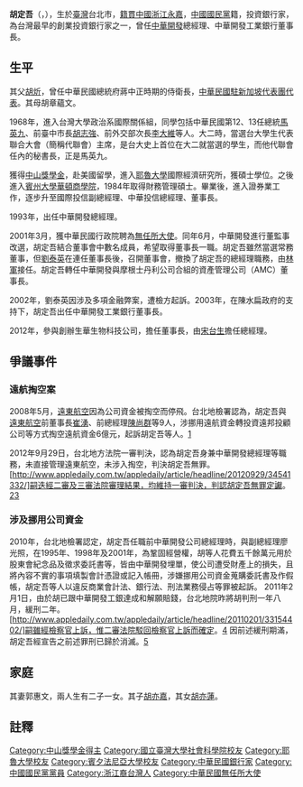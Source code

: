 {{沒有來源|time=2014-12-01}}
{{Infobox_officeholder
| name = 胡定吾<br> Benny Hu
| image name = 
| width = 250px
| now = 中華民國（台灣）銀行家 
| period = 
| sex = 男 
| party = 
| nationality = {{ROC}} 
| native place = [[浙江|浙江]][[永嘉|永嘉]]
| date of birth = {{birth year　and age|1949}}
| place of birth = {{TWN}}
| spouse = 郭惠文
| children  =（子）胡亦侃,胡亦嘉<br>（女）胡亦蓮 
| relatives =[[胡炘|胡炘]]（父）<br>胡章蘊文（母）
| educate = *台灣大學政治系國際關係組學士
*耶魯大學國際經濟研究所碩士
*賓州大學華頓商學院財務管理碩士
| past = *[[中華開發|中華開發]]總經理
*中華開發工業銀行董事長
}}

'''胡定吾'''（{{lang-en|Benny Hu}}，{{bd|1949年||||}}），生於[[臺灣|臺灣]]台北市，[[籍貫|籍貫]][[中國|中國]][[浙江|浙江]][[永嘉|永嘉]]，[[中國國民黨|中國國民黨]]籍，投資銀行家，為台灣最早的創業投資銀行家之一，曾任[[中華開發|中華開發]]總經理、中華開發工業銀行董事長。

==生平==
其父[[胡炘|胡炘]]，曾任中華民國總統府蔣中正時期的侍衛長，[[中華民國駐新加坡商務代表團代表|中華民國駐新加坡代表團代表]]。其母胡章蘊文。

1968年，進入台灣大學政治系國際關係組，同學包括中華民國第12、13任總統[[馬英九|馬英九]]、前臺中市長[[胡志強_(1948年)|胡志強]]、前外交部次長[[李大維|李大維]]等人。大二時，當選台大學生代表聯合大會（簡稱代聯會）主席，是台大史上首位在大二就當選的學生，而他代聯會任內的秘書長，正是馬英九。

獲得[[中山獎學金|中山獎學金]]，赴美國留學，進入[[耶魯大學|耶魯大學]]國際經濟研究所，獲碩士學位。之後進入[[賓州大學|賓州大學]][[華頓商學院|華頓商學院]]，1984年取得財務管理碩士。畢業後，進入證券業工作，逐步升至國際投信副總經理、中華投信總經理、董事長。

1993年，出任中華開發總經理。

2001年3月，獲中華民國行政院聘為[[無任所大使|無任所大使]]。同年6月，中華開發進行董監事改選，胡定吾結合董事會中數名成員，希望取得董事長一職。胡定吾雖然當選常務董事，但[[劉泰英|劉泰英]]在連任董事長後，召開董事會，撤換了胡定吾的總經理職務，由[[林軍|林軍]]接任。胡定吾轉任中華開發與摩根士丹利公司合組的資產管理公司（AMC）董事長。

2002年，劉泰英因涉及多項金融弊案，遭檢方起訴。2003年，在陳水扁政府的支持下，胡定吾出任中華開發工業銀行董事長。

2012年，參與創辦生華生物科技公司，擔任董事長，由[[宋台生|宋台生]]擔任總經理。

==爭議事件==
===遠航掏空案===
2008年5月，[[遠東航空|遠東航空]]因為公司資金被掏空而停飛。台北地檢署認為，胡定吾與[[遠東航空|遠東航空]]前董事長[[崔湧|崔湧]]、前總經理[[陳尚群|陳尚群]]等9人，涉挪用遠航資金轉投資遠邦投顧公司等方式掏空遠航資金6億元，起訴胡定吾等人。[http://www.coolloud.org.tw/node/20494]

2012年9月29日，台北地方法院一審判決，認為胡定吾身兼中華開發總經理等職務，未直接管理遠東航空，未涉入掏空，判決胡定吾無罪。[http://www.appledaily.com.tw/appledaily/article/headline/20120929/34541332/]嗣迭經二審及三審法院審理結果，均維持一審判決，判認胡定吾無罪定讞。[http://news.ltn.com.tw/news/life/paper/953778][http://210.69.124.221/FJUD/index_1_S.aspx?p=Na8ojsmbRUWYJBERMcvWlmzx9msIVfEX0fqtuhpUL3s%3d]{{Dead link|date=2020年7月 |bot=InternetArchiveBot |fix-attempted=yes }}

===涉及挪用公司資金===
2010年，台北地檢署認定，胡定吾任職前中華開發公司總經理時，與副總經理廖光照，在1995年、1998年及2001年，為鞏固經營權，胡等人花費五千餘萬元用於股東會紀念品及徵求委託書等，皆由中華開發埋單，使公司遭受財產上的損失，且將內容不實的事項填製會計憑證或記入帳冊，涉嫌挪用公司資金蒐購委託書及作假帳，胡定吾等人以違反商業會計法、銀行法、刑法業務侵占等罪被起訴。
2011年2月1日，由於胡已跟中華開發工銀達成和解願賠錢，台北地院昨將胡判刑一年八月，緩刑二年。[http://www.appledaily.com.tw/appledaily/article/headline/20110201/33154402/]嗣雖經檢察官上訴，惟二審法院駁回檢察官上訴而確定。[http://210.69.124.221/FJUD/index_1_S.aspx?p=GExo3843XGGlDlhSCuK3upeh6ddxwH14AKO1y%2byWxw9bpF5CMdhXIA%3d%3d]{{Dead link|date=2020年7月 |bot=InternetArchiveBot |fix-attempted=yes }} 因前述緩刑期滿，胡定吾經宣告之前述罪刑已歸於消滅。[http://210.69.124.221/FJUD/HISTORYSELF.aspx?SwitchFrom=1&selectedOwner=A&selectedCrmyy=095&selectedCrmid=%E8%A8%B4&selectedCrmno=001250&selectedCrtid=TPB]{{Dead link|date=2019年11月 |bot=InternetArchiveBot |fix-attempted=yes }}

==家庭==
其妻郭惠文，兩人生有二子一女。其子[[胡亦嘉|胡亦嘉]]，其女[[胡亦蓮|胡亦蓮]]。

==註釋==
{{reflist}}

{{DEFAULTSORT:Hu胡}}
[[Category:中山獎學金得主|Category:中山獎學金得主]]
[[Category:國立臺灣大學社會科學院校友|Category:國立臺灣大學社會科學院校友]]
[[Category:耶魯大學校友|Category:耶魯大學校友]]
[[Category:賓夕法尼亞大學校友|Category:賓夕法尼亞大學校友]]
[[Category:中華民國銀行家|Category:中華民國銀行家]]
[[Category:中國國民黨黨員|Category:中國國民黨黨員]]
[[Category:浙江裔台灣人|Category:浙江裔台灣人]]
[[Category:中華民國無任所大使|Category:中華民國無任所大使]]